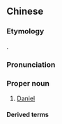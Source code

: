 ==Chinese==
{{zh-forms|gloss=-}}

===Etymology===
{{bor|zh|hbo|דָּנִיֵּאל|tr=Daniyél}}.

===Pronunciation===
{{zh-pron
|m=Dànyǐlǐ
|c=daan6 ji5 lei5
|h=pfs=Than-yî-lî
|md=Dáng-ī-lī
|mn=Tān-í-lí
|cat=pn
}}

===Proper noun===
{{zh-proper noun}}

# [[Daniel]]

====Derived terms====
{{zh-der|但以理書}}

{{zh-cat|Biblical characters}}